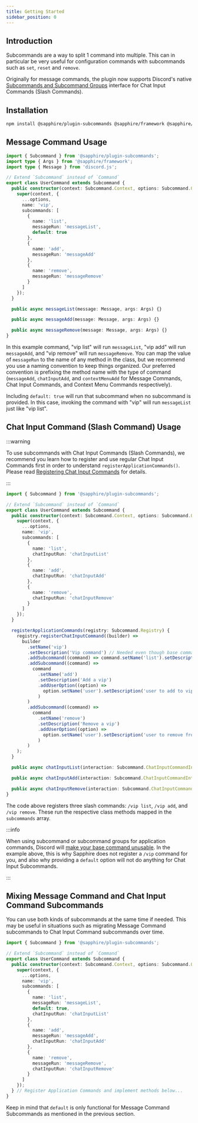 ```yaml
---
title: Getting Started
sidebar_position: 0
---
```


## Introduction

Subcommands are a way to split 1 command into multiple. This can in particular be very useful for configuration commands
with subcommands such as `set`, `reset` and `remove`.

Originally for message commands, the plugin now supports Discord's native [Subcommands and Subcommand
Groups][discord-subcommand-application-command-docs] interface for Chat Input Commands (Slash Commands).

## Installation

```bash npm2yarn2pnpm
npm install @sapphire/plugin-subcommands @sapphire/framework @sapphire/utilities discord.js@14.x
```

## Message Command Usage

```typescript ts2esm2cjs|{8-23,27-31}|{10-25,29-33}
import { Subcommand } from '@sapphire/plugin-subcommands';
import type { Args } from '@sapphire/framework';
import type { Message } from 'discord.js';

// Extend `Subcommand` instead of `Command`
export class UserCommand extends Subcommand {
  public constructor(context: Subcommand.Context, options: Subcommand.Options) {
    super(context, {
      ...options,
      name: 'vip',
      subcommands: [
        {
          name: 'list',
          messageRun: 'messageList',
          default: true
        },
        {
          name: 'add',
          messageRun: 'messageAdd'
        },
        {
          name: 'remove',
          messageRun: 'messageRemove'
        }
      ]
    });
  }

  public async messageList(message: Message, args: Args) {}

  public async messageAdd(message: Message, args: Args) {}

  public async messageRemove(message: Message, args: Args) {}
}
```

In this example command, "vip list" will run `messageList`, "vip add" will run `messageAdd`, and "vip remove" will run
`messageRemove`. You can map the value of `messageRun` to the name of any method in the class, but we recommend you use
a naming convention to keep things organized. Our preferred convention is prefixing the method name with the type of
command (`messageAdd`, `chatInputAdd`, and `contextMenuAdd` for Message Commands, Chat Input Commands, and Context Menu
Commands respectively).

Including `default: true` will run that subcommand when no subcommand is provided. In this case, invoking the command
with "vip" will run `messageList` just like "vip list".

## Chat Input Command (Slash Command) Usage

:::warning

To use subcommands with Chat Input Commands (Slash Commands), we recommend you learn how to register and use regular
Chat Input Commands first in order to understand `registerApplicationCommands()`. Please read [Registering Chat Input
Commands][register] for details.

:::

```typescript ts2esm2cjs|{8-22,26-49,51-55}|{8-22,26-49,51-55}
import { Subcommand } from '@sapphire/plugin-subcommands';

// Extend `Subcommand` instead of `Command`
export class UserCommand extends Subcommand {
  public constructor(context: Subcommand.Context, options: Subcommand.Options) {
    super(context, {
      ...options,
      name: 'vip',
      subcommands: [
        {
          name: 'list',
          chatInputRun: 'chatInputList'
        },
        {
          name: 'add',
          chatInputRun: 'chatInputAdd'
        },
        {
          name: 'remove',
          chatInputRun: 'chatInputRemove'
        }
      ]
    });
  }

  registerApplicationCommands(registry: Subcommand.Registry) {
    registry.registerChatInputCommand((builder) =>
      builder
        .setName('vip')
        .setDescription('Vip command') // Needed even though base command isn't displayed to end user
        .addSubcommand((command) => command.setName('list').setDescription('List vips'))
        .addSubcommand((command) =>
          command
            .setName('add')
            .setDescription('Add a vip')
            .addUserOption((option) =>
              option.setName('user').setDescription('user to add to vip list').setRequired(true)
            )
        )
        .addSubcommand((command) =>
          command
            .setName('remove')
            .setDescription('Remove a vip')
            .addUserOption((option) =>
              option.setName('user').setDescription('user to remove from vip list').setRequired(true)
            )
        )
    );
  }

  public async chatInputList(interaction: Subcommand.ChatInputCommandInteraction) {}

  public async chatInputAdd(interaction: Subcommand.ChatInputCommandInteraction) {}

  public async chatInputRemove(interaction: Subcommand.ChatInputCommandInteraction) {}
}
```

The code above registers three slash commands: `/vip list`, `/vip add`, and `/vip remove`. These run the respective
class methods mapped in the `subcommands` array.

:::info

When using subcommand or subcommand groups for application commands, Discord will [make your base command
unusable][discord-subcommand-application-command-docs]. In the example above, this is why Sapphire does not register a
`/vip` command for you, and also why providing a `default` option will not do anything for Chat Input Subcommands.

:::

## Mixing Message Command and Chat Input Command Subcommands

You can use both kinds of subcommands at the same time if needed. This may be useful in situations such as migrating
Message Command subcommands to Chat Input Command subcommands over time.

```typescript ts2esm2cjs|{9-26}
import { Subcommand } from '@sapphire/plugin-subcommands';

// Extend `Subcommand` instead of `Command`
export class UserCommand extends Subcommand {
  public constructor(context: Subcommand.Context, options: Subcommand.Options) {
    super(context, {
      ...options,
      name: 'vip',
      subcommands: [
        {
          name: 'list',
          messageRun: 'messageList',
          default: true,
          chatInputRun: 'chatInputList'
        },
        {
          name: 'add',
          messageRun: 'messageAdd',
          chatInputRun: 'chatInputAdd'
        },
        {
          name: 'remove',
          messageRun: 'messageRemove',
          chatInputRun: 'chatInputRemove'
        }
      ]
    });
  } // Register Application Commands and implement methods below...
}
```

Keep in mind that `default` is only functional for Message Command Subcommands as mentioned in the previous section.

[discord-subcommand-application-command-docs]:
  https://discord.com/developers/docs/interactions/application-commands#subcommands-and-subcommand-groups
[register]: ../../commands/application-commands/application-command-registry/registering-chat-input-commands
